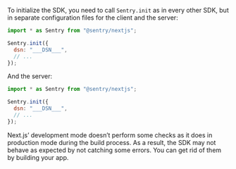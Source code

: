 To initialize the SDK, you need to call `Sentry.init` as in every other SDK, but in separate configuration files for the client and the server:

```javascript {filename:sentry.client.config.js}
import * as Sentry from "@sentry/nextjs";

Sentry.init({
  dsn: "___DSN___",
  // ...
});
```

And the server:

```javascript {filename:sentry.server.config.js}
import * as Sentry from "@sentry/nextjs";

Sentry.init({
  dsn: "___DSN___",
  // ...
});
```

<Note>

Next.js’ development mode doesn’t perform some checks as it does in production mode during the build process.
As a result, the SDK may not behave as expected by not catching some errors.
You can get rid of them by building your app.

</Note>
